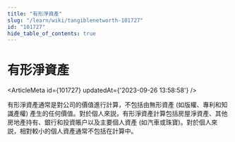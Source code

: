 ```yaml
---
title: "有形淨資產"
slug: "/learn/wiki/tangiblenetworth-101727"
id: "101727"
hide_table_of_contents: true
---
```



# 有形淨資產

<ArticleMeta id={101727} updatedAt={'2023-09-26 13:58:58'} />
<div className='border-solid border-b border-t-0 my-4 border-[var(--ifm-color-gray-300)]' />

有形淨資產通常是對公司的價值進行計算，不包括由無形資產 (如版權、專利和知識產權) 產生的任何價值。對於個人來説，有形淨資產計算包括房屋淨資產、其他房地產持有、銀行和投資賬户以及主要個人資產 (如汽車或珠寶)。對於個人來説，相對較小的個人資產通常不包括在計算中。
